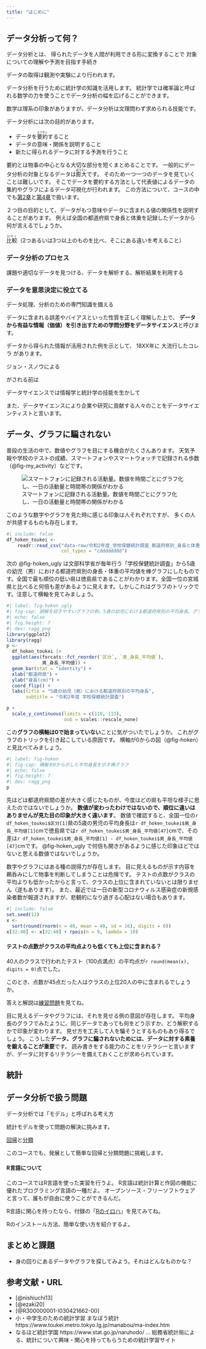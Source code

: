 ```yaml
---
title: "はじめに"
---
```


## データ分析って何？

データ分析とは、
得られたデータを人間が利用できる形に変換することで
対象についての理解や予測を目指す手続き

データの取得は観測や実験により行われます。

データ分析を行うために統計学の知識を活用します。
統計学では確率論と呼ばれる数学の力を使うことでデータ分析の幅を広げることができます。

数学は理系の印象がありますが、データ分析は文理問わず求められる技能です。

データ分析には次の目的があります。

- データを<ruby>要約<rt>ようやく</rt></ruby>すること
- データの意味・関係を説明すること
- 新たに得られるデータに対する予測を行うこと

要約とは物事の中心となる大切な部分を短くまとめることです。
一般的にデータ分析の対象となるデータは<ruby>膨大<rt>ぼうだい</rt></ruby>です。
そのため一つ一つのデータを見ていくことは難しいです。
そこでデータを要約する方法として代表値によるデータの集約やグラフによるデータ可視化が行われます。
この方法について、コースの中でも[第2章](summary_statistics.qmd)と[第4章](visualization.qmd)で扱います。

２つ目の目的として、データがもつ意味やデータに含まれる値の関係性を説明することがあります。
例えば全国の都道府県で身長と体重を記録したデータから何が言えるでしょうか。



<ruby>比較<rt>ひかく</rt></ruby>（2つあるいは3つ以上のものを比べ、そこにある違いを考えること）

### データ分析のプロセス

課題や適切なデータを見つける、データを解析する、解析結果を利用する

### データを意思決定に役立てる

データ処理、分析のための専門知識を備える

データに含まれる誤差やバイアスといった性質を正しく理解した上で、
**データから有益な情報（価値）を引き出すための学問分野をデータサイエンス**と呼びます。

データから得られた情報が活用された例を示として、
18XX年に
大流行したコレラ
があります。

::: {.callout-note .tokupon_none}

ジョン・スノウによる

がされる前は

:::


データサイエンスでは情報学と統計学の技能を生かして

また、データサイエンスにより企業や研究に貢献する人々のことをデータサイエンティストと言います。

## データ、グラフに騙されない

普段の生活の中で、数値やグラフを目にする機会がたくさんあります。
天気予報や学校のテストの成績、スマートフォンやスマートウォッチで記録される歩数（@fig-my_activity）などです。

![スマートフォンに記録される活動量。数値を時間ごとにグラフ化し、一日の活動量と時間帯の関係がわかる](images/my_activity.jpeg){#fig-my_activity}

このような数字やグラフを見た時に感じる印象は人それぞれですが、
多くの人が共感するものも存在します。

```r
#| include: false
df_hoken_toukei <-
    readr::read_csv("data-raw/令和2年度_学校保健統計調査_都道府県別_身長と体重_5歳.csv",
                    col_types = "cdddddddd")
```


次の @fig-hoken_ugly は文部科学省が毎年行う「学校保健統計調査」から5歳の幼児（男）における都道府県別の身長・体重の平均値を棒グラフにしたものです。全国で最も順位の低い県は徳島県であることがわかります。全国一位の宮城県と比べると何倍も差があるように見えます。しかしこれはグラフのトリックです。注意して横軸を見てみましょう。

```r
#| label: fig-hoken_ugly
#| fig-cap: 誤解を招きやすいグラフの例。5歳の幼児における都道府県別の平均身長。グラフの横軸が0から始まっていないために値の差が大きく見えてしまう。
#| echo: false
#| fig.height: 7
#| dev: ragg_png
library(ggplot2)
library(ragg)
p <-
  df_hoken_toukei |> 
  ggplot(aes(forcats::fct_reorder(`区分`, `男_身長_平均値`), 
             男_身長_平均値)) +
  geom_bar(stat = "identity") +
  xlab("都道府県") +
  ylab("身長(cm)") +
  coord_flip() +
  labs(title = "5歳の幼児（男）における都道府県別の平均身長", 
       subtitle = "令和2年度 学校保健統計調査")

p +
  scale_y_continuous(limits = c(110, 113), 
                     oob = scales::rescale_none)
```

この**グラフの横軸は0で始まっていない**ことに気がついたでしょうか。
これがグラフのトリックを引き起こしている原因です。
横軸が0からの図（@fig-hoken）と見比べてみましょう。

```r
#| label: fig-hoken
#| fig-cap: 横軸を0から示した平均身長を示す棒グラフ
#| echo: false
#| fig.height: 7
#| dev: ragg_png
p
```

先ほどは都道府県間の差が大きく感じたものが、今度はどの県も平坦な様子に思えたのではないでしょうか。
**数値が変わったわけではないので、順位に違いはありませんが見た目の印象が大きく違います**。
数値で確認すると、全国一位の`r df_hoken_toukei$区分[1]`県の5歳の男児の平均身長は`r df_hoken_toukei$男_身長_平均値[1]`cmで徳島県では`r df_hoken_toukei$男_身長_平均値[47]`cmで、その差は`r df_hoken_toukei$男_身長_平均値[1] - df_hoken_toukei$男_身長_平均値[47]`cmです。
@fig-hoken_ugly で何倍も開きがあるように感じた印象ほどではないと思える数値ではないでしょうか。

数字やグラフにはある種の説得力が存在します。
目に見えるものが示す内容を鵜呑みにして物事を判断してしまうことは危険です。
テストの点数がクラスの平均よりも低かったからと言って、クラスの上位に含まれていないとは限りません（逆もあります）。
また、最近では一日の新型コロナウィルス感染症の新規感染者数が報道されますが、悲観的になり過ぎる心配はない場合もあります。

```r
#| include: false
set.seed(12)
x <- 
  sort(round(rnorm(n = 40, mean = 48, sd = 16), digits = 0))
x[32:40] <- x[32:40] + rpois(n = 9, lambda = 10)
```

::: {.callout-tip .tokupon}
#### テストの点数がクラスの平均点よりも低くても上位に含まれる？

40人のクラスで行われたテスト（100点満点）の平均点が`r round(mean(x), digits = 0)`点でした。

このとき、点数が45点だった人はクラスの上位20人の中に含まれるでしょうか。

答えと解説は[練習問題](exercise.qmd#章-テストの点数がクラスの平均点よりも低くても上位に含まれる)を見てね。
:::

目に見えるデータやグラフには、それを見せる側の意図が存在します。
平均身長のグラフでみたように、同じデータであっても何をどう示すか、どう解釈するかで印象が変わります。
見せ方を工夫して人を騙そうとするものもあり得るでしょう。
こうした**データ、グラフに騙されないためには、データに対する素養を鍛えることが重要**です。
読み書きをする能力のことをリテラシーと言いますが、データに対するリテラシーを備えておくことが求められています。

<!-- https://en.wikipedia.org/wiki/Rabbit–duck_illusion -->

## 統計

## データ分析で扱う問題

データ分析では「モデル」と呼ばれる考え方

統計モデルを使って問題の解決に挑みます。

[回帰](regression.qmd)と[分類](classification.qmd)

このコースでも、発展として簡単な回帰と分類問題に挑戦します。

::: {.callout-note .tokupon}
#### R言語について

このコースではR言語を使った実習を行うよ。 R言語は統計計算と作図の機能に優れたプログラミング言語の一種だよ。 オープンソース・フリーソフトウェアと言って、誰もが自由に使うことができるんだ。

R言語に関心を持ったなら、付録の「[Rのイロハ](r_intro.qmd)」を見てみてね。

Rのインストール方法、簡単な使い方を紹介するよ。
:::

<!-- Pythonについても一言 -->

## まとめと課題

- 身の回りにあるデータやグラフを探してみよう。それはどんなものかな？

## 参考文献・URL

- [@nishiuchi13]
- [@ezaki20]
- [@R300000001-I030421662-00]
- 小・中学生のための統計学習 まなぼう統計 https://www.toukei.metro.tokyo.lg.jp/manabou/ma-index.htm 
- なるほど統計学園 https://www.stat.go.jp/naruhodo/ ... 総務省統計局による、統計について興味・関心を持ってもらうための統計学習サイト
